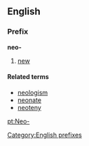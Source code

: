 ==English==
===Prefix===
'''neo-'''

#[[new]]

====Related terms====
*[[neologism]]
*[[neonate]]
*[[neoteny]]

[[Category:English prefixes]]

[[pt:Neo-]]